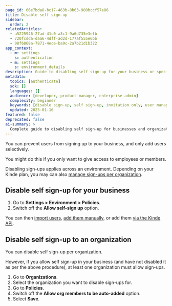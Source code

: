 ```yaml
---
page_id: 66e7bda8-bc17-463b-8b63-980bccf57e86
title: Disable self sign-up
sidebar:
  order: 2
relatedArticles:
  - a5225946-27ad-41c0-a3c1-9a6d735e3efb
  - 720fcdda-daa6-4dff-ad2d-177af555e6bb
  - 98f6868a-7871-4ece-ba9c-2a7b21d1b322
app_context:
  - m: settings
    s: authentication
  - m: settings
    s: environment_details
description: Guide to disabling self sign-up for your business or specific organizations, allowing only selective user addition via import, manual addition, or API.
metadata:
  topics: [authenticate]
  sdk: []
  languages: []
  audience: [developer, product-manager, enterprise-admin]
  complexity: beginner
  keywords: [disable sign-up, self sign-up, invitation only, user management, organization policies]
  updated: 2025-01-16
featured: false
deprecated: false
ai-summary: >
  Complete guide to disabling self sign-up for businesses and organizations, enabling invitation-only user management.
---
```


You can prevent users from signing up to your business, and only add users selectively.

You might do this if you only want to give access to employees or members.

Disabling sign-ups applies across an environment. Depending on your Kinde plan, you may can also [manage sign-ups per organization](/build/organizations/allow-user-signup-org/).

## Disable self sign-up for your business

1. Go to **Settings > Environment > Policies**.
2. Switch off the **Allow self-sign up** option.

You can then [import users](/manage-users/add-and-edit/import-users-in-bulk/), [add them manually](/manage-users/add-and-edit/add-and-edit-users/), or add them [via the Kinde API](/kinde-apis/management#tag/users/post/api/v1/user).

## Disable self sign-up to an organization

You can disable self sign-up per organization.

However, if you allow self sign-up in your business (and have not disabled it as per the above procedure), at least one organization must allow sign-ups.

1. Go to **Organizations**.
2. Select the organization you want to disable sign-ups for.
3. Go to **Policies**.
4. Switch off the **Allow org members to be auto-added** option.
5. Select **Save**.
